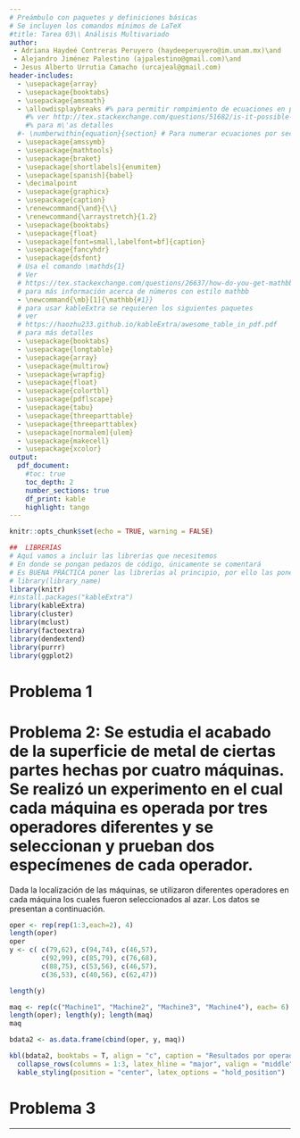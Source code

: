 ```yaml
---
# Preámbulo con paquetes y definiciones básicas
# Se incluyen los comandos mínimos de LaTeX
#title: Tarea 03\\ Análisis Multivariado
author:
 - Adriana Haydeé Contreras Peruyero (haydeeperuyero@im.unam.mx)\and
 - Alejandro Jiménez Palestino (ajpalestino@gmail.com)\and
 - Jesus Alberto Urrutia Camacho (urcajeal@gmail.com)
header-includes:
  - \usepackage{array}
  - \usepackage{booktabs}
  - \usepackage{amsmath}
  - \allowdisplaybreaks #% para permitir rompimiento de ecuaciones en p\'aginas distintas
    #% ver http://tex.stackexchange.com/questions/51682/is-it-possible-to-pagebreak-aligned-equations
    #% para m\'as detalles
  #- \numberwithin{equation}{section} # Para numerar ecuaciones por secciones cuando están numeradas
  - \usepackage{amssymb}
  - \usepackage{mathtools}
  - \usepackage{braket}
  - \usepackage[shortlabels]{enumitem}
  - \usepackage[spanish]{babel}
  - \decimalpoint
  - \usepackage{graphicx}
  - \usepackage{caption}
  - \renewcommand{\and}{\\}
  - \renewcommand{\arraystretch}{1.2}
  - \usepackage{booktabs}
  - \usepackage{float}
  - \usepackage[font=small,labelfont=bf]{caption}
  - \usepackage{fancyhdr}
  - \usepackage{dsfont}
  # Usa el comando \mathds{1}
  # Ver
  # https://tex.stackexchange.com/questions/26637/how-do-you-get-mathbb1-to-work-characteristic-function-of-a-set
  # para más información acerca de números con estilo mathbb
  - \newcommand{\mb}[1]{\mathbb{#1}}
  # para usar kableExtra se requieren los siguientes paquetes
  # ver
  # https://haozhu233.github.io/kableExtra/awesome_table_in_pdf.pdf
  # para más detalles
  - \usepackage{booktabs}
  - \usepackage{longtable}
  - \usepackage{array}
  - \usepackage{multirow}
  - \usepackage{wrapfig}
  - \usepackage{float}
  - \usepackage{colortbl}
  - \usepackage{pdflscape}
  - \usepackage{tabu}
  - \usepackage{threeparttable}
  - \usepackage{threeparttablex}
  - \usepackage[normalem]{ulem}
  - \usepackage{makecell}
  - \usepackage{xcolor}
output: 
  pdf_document:
    #toc: true
    toc_depth: 2
    number_sections: true
    df_print: kable
    highlight: tango
---
```


<!-- El siguiente código sirve para poner el logo del encabezado. -->
\pagestyle{fancy}
\fancyhf{}

\rhead{\begin{picture}(0,0) 
\put(-40,-20)
{\includegraphics[width=30mm]
{images/iimas}} 
\end{picture}}

\renewcommand{\headrulewidth}{0pt}
\rfoot[\thepage]{\vspace{-0.5cm} \thepage}


```r
knitr::opts_chunk$set(echo = TRUE, warning = FALSE)
```

```r
##  LIBRERÍAS
# Aquí vamos a incluir las librerías que necesitemos
# En donde se pongan pedazos de código, únicamente se comentará
# Es BUENA PRÁCTICA poner las librerías al principio, por ello las ponemos aquí
# library(library_name)
library(knitr)
#install.packages("kableExtra")
library(kableExtra)
library(cluster)
library(mclust)
library(factoextra)
library(dendextend)
library(purrr)
library(ggplot2)
```




<!-- AQUÍ INICIA LA PÁGINA DE TÍTULO
  Indicaciones:
          El nombre de los autores aparece al principio, allí puede cambiar su correo
          SIEMPRE PONER LA FECHA CORRECTA (la de entrega)
          ESCRIBIR CADA VEZ EL NOMBRE DE LA MATERIA CORRESPONDIENTE
-->

\title{ {\sc Universidad Nacional Autónoma de México}\\
\vspace{1cm}{\sc Instituto de Investigaciones en Matemáticas Aplicadas y en Sistemas}\\ 
  \vspace{1cm}{\sc Especialización en Estadística Aplicada} \\
       \vspace{1.5cm} {Diseño de Experimentos} \\
       \vspace{1.5cm} {Tarea 3}
       }
  
\date{\vspace{1.5cm}Ciudad de México\\
      \vspace{1cm} \today }

 \maketitle
 

\thispagestyle{fancy}
\newpage

<!-- FIN DE LA PÁGINA DE  TÍTULO-->

<!-- INICIO ÍNDICE -->

\tableofcontents
\newpage
<!-- FIN INDICE -->



<!-- INICIO DOCUMENTO -->


# Problema 1

# Problema 2: Se estudia el acabado de la superficie de metal de ciertas partes hechas por cuatro máquinas. Se realizó un experimento en el cual cada máquina es operada por tres operadores diferentes y se seleccionan y prueban dos especímenes de cada operador.
Dada la localización de las máquinas, se utilizaron diferentes operadores en cada máquina los cuales fueron seleccionados al azar. Los datos se presentan a continuación.



```r
oper <- rep(rep(1:3,each=2), 4)
length(oper)
oper
y <- c( c(79,62), c(94,74), c(46,57), 
        c(92,99), c(85,79), c(76,68),
        c(88,75), c(53,56), c(46,57),
        c(36,53), c(40,56), c(62,47))

length(y)

maq <- rep(c("Machine1", "Machine2", "Machine3", "Machine4"), each= 6)
length(oper); length(y); length(maq)
maq

bdata2 <- as.data.frame(cbind(oper, y, maq))

```

```r
kbl(bdata2, booktabs = T, align = "c", caption = "Resultados por operador y máquina")  %>%
  collapse_rows(columns = 1:3, latex_hline = "major", valign = "middle") %>%
  kable_styling(position = "center", latex_options = "hold_position")
```


# Problema 3


---
<!-- por si necesitamos incluir referencias -->
\begin{thebibliography}{99}
  \bibitem{autor23}
      Nombre del autor,
      \emph{Título del libro},
      núm. ed.,
      Editorial,
      año.
      
\end{thebibliography}
